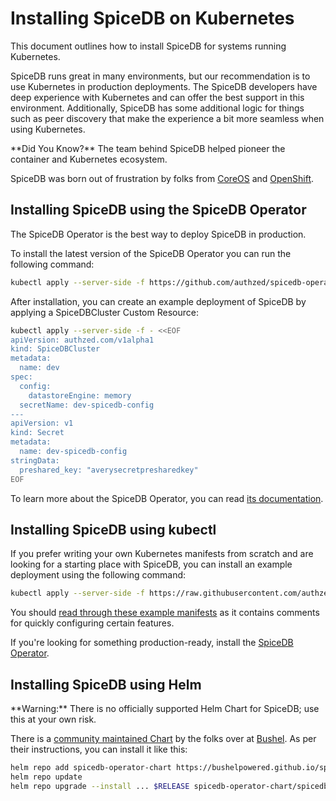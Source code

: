 
# Installing SpiceDB on Kubernetes

This document outlines how to install SpiceDB for systems running Kubernetes.

SpiceDB runs great in many environments, but our recommendation is to use Kubernetes in production deployments.
The SpiceDB developers have deep experience with Kubernetes and can offer the best support in this environment.
Additionally, SpiceDB has some additional logic for things such as peer discovery that make the experience a bit more seamless when using Kubernetes.

<Callout type="info">
  **Did You Know?**
  The team behind SpiceDB helped pioneer the container and Kubernetes ecosystem.

  SpiceDB was born out of frustration by folks from [CoreOS] and [OpenShift].

  [CoreOS]: https://en.wikipedia.org/wiki/Container_Linux
  [OpenShift]: https://en.wikipedia.org/wiki/OpenShift
</Callout>

## Installing SpiceDB using the SpiceDB Operator

The SpiceDB Operator is the best way to deploy SpiceDB in production.

To install the latest version of the SpiceDB Operator you can run the following command:

```sh
kubectl apply --server-side -f https://github.com/authzed/spicedb-operator/releases/latest/download/bundle.yaml
```

After installation, you can create an example deployment of SpiceDB by applying a SpiceDBCluster Custom Resource:

```sh
kubectl apply --server-side -f - <<EOF
apiVersion: authzed.com/v1alpha1
kind: SpiceDBCluster
metadata:
  name: dev
spec:
  config:
    datastoreEngine: memory
  secretName: dev-spicedb-config
---
apiVersion: v1
kind: Secret
metadata:
  name: dev-spicedb-config
stringData:
  preshared_key: "averysecretpresharedkey" 
EOF
```

To learn more about the SpiceDB Operator, you can read [its documentation][op].

[op]: ../../ops/operator

## Installing SpiceDB using kubectl

If you prefer writing your own Kubernetes manifests from scratch and are looking for a starting place with SpiceDB, you can install an example deployment using the following command:

```sh
kubectl apply --server-side -f https://raw.githubusercontent.com/authzed/examples/main/kubernetes/example.yaml
```

You should [read through these example manifests][manifests] as it contains comments for quickly configuring certain features.

If you're looking for something production-ready, install the [SpiceDB Operator][installop].

[installop]: #installing-spicedb-using-the-spicedb-operator
[manifests]: https://github.com/authzed/examples/blob/main/kubernetes/example.yaml

## Installing SpiceDB using Helm

<Callout type="warning">
  **Warning:**
  There is no officially supported Helm Chart for SpiceDB; use this at your own risk.
</Callout>

There is a [community maintained Chart][chart] by the folks over at [Bushel].
As per their instructions, you can install it like this:

```sh
helm repo add spicedb-operator-chart https://bushelpowered.github.io/spicedb-operator-chart/
helm repo update
helm repo upgrade --install ... $RELEASE spicedb-operator-chart/spicedb-operator
```

[chart]: https://github.com/bushelpowered/spicedb-operator-chart
[Bushel]: https://bushelpowered.com
